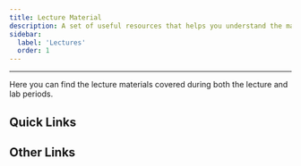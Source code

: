 ```yaml
---
title: Lecture Material 
description: A set of useful resources that helps you understand the material.
sidebar:
  label: 'Lectures'
  order: 1
---
```

---

Here you can find the lecture materials covered during both the lecture and lab periods.


## Quick Links

<CardGrid>	
    <LinkCard title="REST" href="rest/resources" />  
    <LinkCard title="Pagination & Filtering" href="pagination/rest-filtering" />  
    <LinkCard title="Securing Web Services" href="security/aa" />      
    <LinkCard title="Implementation" href="../implementation/result-pattern" />  		
</CardGrid>

## Other Links
<CardGrid>	                
    <LinkCard title="PHP" href="../php/" />  		
    <LinkCard title="JavaScript" href="../javascript/ajax" />  		
</CardGrid>
